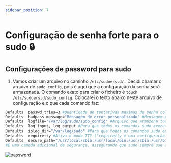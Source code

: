 ```yaml
---
sidebar_position: 7
---
```


# Configuração de senha forte para o sudo 🔒

## Configurações de password para sudo

1. Vamos criar um arquivo no caminho `/etc/sudoers.d/.` Decidi chamar o arquivo de `sudo_config`, pois é aqui que a configuração da senha será armazenada. O comando exato para criar o ficheiro é `touch /etc/sudoers.d/sudo_config`.
Colocarei o texto abaixo neste arquivo de configuração e o que cada comando faz:

```bash
Defaults  passwd_tries=3 #Quantidade de tentativas maximas de senha colocada errada
Defaults  badpass_message="Mensagem de error personalizado" #Mensagem para caso coloque a senha incorreta
Defaults  logfile="/var/log/sudo/sudo_config" #Arquivo que armazena todos os comando sudo
Defaults  log_input, log_output #Para que todos os comandos sudo executados sejam arquivados no diretório especificado
Defaults  iolog_dir="/var/log/sudo" #Para que todos os comandos sudo executados sejam arquivados no diretório especificado
Defaults  requiretty #Ativa o modo TTY ("requiretty é uma configuração que exige um terminal ativo para executar sudo, bloqueando o uso de sudo em scripts e sessões automáticas quando ninguém está presente.")
Defaults  secure_path="/usr/local/sbin:/usr/local/bin:/usr/sbin:/usr/bin:/sbin:/bin:/snap/bin" #Essa configuração impede que um atacante adicione comandos maliciosos em diretórios customizados no PATH do usuário para serem executados com sudo.
#É uma camada adicional de segurança, assegurando que sudo sempre use apenas comandos de locais reconhecidos pelo sistema.
```

![password](./img/passcf.png)




